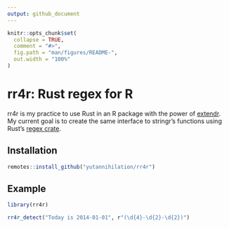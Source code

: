 ```yaml
---
output: github_document
---
```


<!-- README.md is generated from README.Rmd. Please edit that file -->

```r
knitr::opts_chunk$set(
  collapse = TRUE,
  comment = "#>",
  fig.path = "man/figures/README-",
  out.width = "100%"
)
```

# rr4r: Rust regex for R

<!-- badges: start -->
<!-- badges: end -->

rr4r is my practice to use Rust in an R package with the power of [extendr](https://github.com/extendr/extendr).
My current goal is to create the same interface to stringr's functions using Rust's [regex crate](https://docs.rs/regex/1.4.3/regex/).

## Installation

``` r
remotes::install_github("yutannihilation/rr4r")
```

## Example


```r
library(rr4r)

rr4r_detect("Today is 2014-01-01", r"(\d{4}-\d{2}-\d{2})")
```
